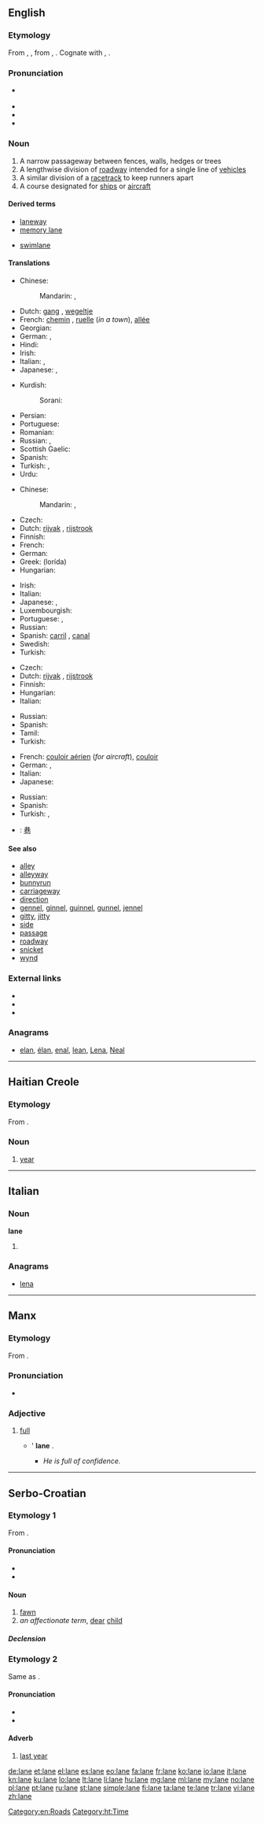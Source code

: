 {{also|Lane|låne|łáne}}
==English==
{{wikipedia|Lane}}

===Etymology===
From {{etyl|enm}} {{term|lang=enm|lane}}, {{term|lang=enm|lone}}, from {{etyl|ang}} {{term|lane|lang=ang}}, {{term|lanu||a lane, alley, avenue|lang=ang}}. Cognate with {{etyl|frs|-}} {{term|lone||lane|lang=frs}}, {{etyl|gml|-}} {{term|lane||a narrow passage, alleyway|lang=gml}}.

===Pronunciation===
* {{a|UK|US}} {{IPA|/leɪn/}}
* {{audio|en-us-lane.ogg|Audio (US)}}
* {{rhymes|eɪn}}
* {{homophones|lain}}

===Noun===
{{en-noun}}

# A narrow passageway between fences, walls, hedges or trees
# A lengthwise division of [[roadway]] intended for a single line of [[vehicle]]s
# A similar division of a [[racetrack]] to keep runners apart
# A course designated for [[ship]]s or [[aircraft]]

====Derived terms====
{{rel-top|Terms derived from ''lane''}}
* [[laneway]]
* [[memory lane]]
{{rel-mid}}
* [[swimlane]]
{{rel-bottom}}

====Translations====
{{trans-top|passageway}}
* Chinese:
*: Mandarin: {{t|zh|胡同|tr=hútòng|sc=Hani}}, {{t|zh|里弄|tr=lǐnòng|sc=Hani}}
* Dutch: [[gang#German|gang]] {{m}}, [[wegeltje]] {{n}}
* French: [[chemin]] {{m}}, [[ruelle]] {{f}} (''in a town''), [[allée]] {{f}}
* Georgian: {{t|ka|შესახვევი|tr=shesaxvevi|sc=Geor}}
* German: {{t+|de|Gang|m}}, {{t+|de|Gasse|f}}
* Hindi: {{t|hi|गली|f|tr=galī|sc=Deva}}
* Irish: {{t|ga|lána|m}}
* Italian: {{t+|it|passaggio|m}}, {{t-|it|corsia|f}}
* Japanese: {{t|ja|路地|tr=ろじ, roji|sc=Jpan}}, {{t|ja|細道|tr=ほそみち, hosomichi|sc=Jpan}}
{{trans-mid}}
* Kurdish:
*: Sorani: {{t|ku|کۆڵان|tr=kolan|sc=ku-Arab}}
* Persian: {{t|fa|کوچه|tr=kuče|sc=fa-Arab}}
* Portuguese: {{t+|pt|alameda}}
* Romanian: {{t-|ro|uliță|f}}
* Russian: {{t|ru|переулок|m|tr=pereúlok|sc=Cyrl}}, {{t|ru|аллея|f|tr=alléja|sc=Cyrl}}
* Scottish Gaelic: {{t|gd|caol-shràid|f}}
* Spanish: {{t+|es|camino}}
* Turkish: {{t+|tr|dar yol}}, {{t+|tr|patika}}
* Urdu: {{t|ur|گلی|f|tr=galī|sc=ur-Arab}}
{{trans-bottom}}

{{trans-top|division of roadway}}
* Chinese:
*: Mandarin: {{t|zh|車道|sc=Hani}}, {{t|zh|车道|tr=chēdào|sc=Hani}}
* Czech: {{t-|cs|pruh|m}}
* Dutch: [[rijvak]] {{n}}, [[rijstrook]] {{m}}
* Finnish: {{t-|fi|kaista}}
* French: {{t+|fr|voie|f}}
* German: {{t+|de|Spur|f}}
* Greek: {{t+|el|λωρίδα|f}} (lorída)
* Hungarian: {{t+|hu|sáv}}
{{trans-mid}}
* Irish: {{t|ga|lána|m}}
* Italian: {{t-|it|corsia|f}}
* Japanese: {{t|ja|車線|tr=しゃせん, shasen|sc=Jpan}}, {{t|ja|レーン|tr=rēn|sc=Jpan}}
* Luxembourgish: {{t|lb|Bunn}}
* Portuguese: {{t+|pt|pista|f}}, {{t|pt|faixa|f}}
* Russian: {{t+|ru|полоса|f|tr=polosá|sc=Cyrl}}
* Spanish: [[carril]] {{m}}, [[canal]] {{m}} {{qualifier|Venezuela}}
* Swedish: {{t+|sv|fil|c}}
* Turkish: {{t+|tr|şerit}}
{{trans-bottom}}

{{trans-top|division of racetrack}}
* Czech: {{t-|cs|dráha|f}}
* Dutch: [[rijvak]] {{n}}, [[rijstrook]] {{m}}
* Finnish: {{t+|fi|rata}}
* Hungarian: {{t+|hu|sáv}}
* Italian: {{t-|it|corsia|f}}
{{trans-mid}}
* Russian: {{t|ru|дорожка|f|tr=doróžka|sc=Cyrl}}
* Spanish: {{t+|es|calle}}
* Tamil: {{t|ta|தடம்|sc=Taml}}
* Turkish: {{t+|tr|kulvar}}
{{trans-bottom}}

{{trans-top|course for ships or aircraft}}
* French: [[couloir aérien]] {{m}} (''for aircraft''), [[couloir]] {{m}}
* German: {{t+|de|Spur|f}}, {{t-|de|Route|f}}
* Italian: {{t-|it|corsia|f}}
* Japanese: {{t|ja|規定航路|tr=きていこうろ, kiteikōro|sc=Jpan}}
{{trans-mid}}
* Russian: {{t|ru|трасса|f|tr=trássa|sc=Cyrl}}
* Spanish: {{t+|es|carrera|f}}
* Turkish: {{qualifier|aviation}} {{t+|tr|hava yolu}}, {{qualifier|maritime}} {{t+|tr|su yolu}}
{{trans-bottom}}

{{checktrans}}
* {{ttbc|zh}}: [[巷]]

====See also====
{{checksense}}
* [[alley]]
* [[alleyway]]
* [[bunnyrun]]
* [[carriageway]]
* [[direction]]
* [[gennel]], [[ginnel]], [[guinnel]], [[gunnel]], [[jennel]]
* [[gitty]], [[jitty]]
* [[side]]
* [[passage]]
* [[roadway]]
* [[snicket]]
* [[wynd]]

===External links===
* {{R:Webster 1913}}
* {{R:Century 1911}}
* {{R:OneLook}}

===Anagrams===
* [[elan#English|elan]], [[élan#English|élan]], [[enal#English|enal]], [[lean#English|lean]], [[Lena#English|Lena]], [[Neal#English|Neal]]

[[Category:en:Roads]]

----

==Haitian Creole==

===Etymology===
From {{etyl|fr|ht}} {{term|année|l'année|the year|lang=fr}}.&nbsp;

===Noun===
{{head|ht|noun}}

# [[year]]

[[Category:ht:Time]]

----

==Italian==

===Noun===
'''lane''' {{f}}

# {{plural of|lana|lang=it}}

===Anagrams===
* [[lena#Italian|lena]]

----

==Manx==

===Etymology===
From {{etyl|sga|gv}} {{term|lán|lang=sga}}.

===Pronunciation===
* {{IPA|[lɛᵈn]|lang=gv}}

===Adjective===
{{head|gv|adjective}}

# [[full]]
#* {{l|gv|ta|T}}'{{l|gv|eh}} '''lane''' {{l|gv|dy}} {{l|gv|creeaght|chreeaght}}.
#** ''He is full of confidence.''

----

==Serbo-Croatian==

===Etymology 1===
From {{proto|Slavic|olnę||olnь|lang=sh}}.

====Pronunciation====
* {{IPA|/lâne/|lang=sh}}
* {{hyphenation|la|ne}}

====Noun====
{{sh-noun|g=n|head=lȁne|r|лане|ла̏не}}

# [[fawn]]
# ''an affectionate term'', [[dear]] [[child]]

=====Declension=====
{{sh-decl-noun
|lȁne|lanad
|laneta|lȁnādī
|lanetu|lanadi
|lane|lanad
|lane|lanadi
|lanetu|lanadi
|lanetom|lanađu / lanadi
}}

===Etymology 2===
Same as {{term|lani|lȃni|lang=sh}}.

====Pronunciation====
* {{IPA|/lǎːne/|lang=sh}}
* {{hyphenation|la|ne}}

====Adverb====
{{sh-adverb|head=láne|r|лане|ла́не}}

# [[last year]]

[[de:lane]]
[[et:lane]]
[[el:lane]]
[[es:lane]]
[[eo:lane]]
[[fa:lane]]
[[fr:lane]]
[[ko:lane]]
[[io:lane]]
[[it:lane]]
[[kn:lane]]
[[ku:lane]]
[[lo:lane]]
[[lt:lane]]
[[li:lane]]
[[hu:lane]]
[[mg:lane]]
[[ml:lane]]
[[my:lane]]
[[no:lane]]
[[pl:lane]]
[[pt:lane]]
[[ru:lane]]
[[st:lane]]
[[simple:lane]]
[[fi:lane]]
[[ta:lane]]
[[te:lane]]
[[tr:lane]]
[[vi:lane]]
[[zh:lane]]